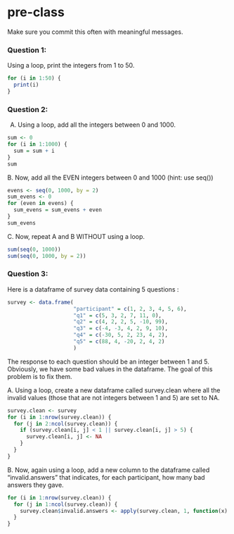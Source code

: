 # pre-class


Make sure you commit this often with meaningful messages. 




### Question 1:

Using a loop, print the integers from 1 to 50. 

```r
for (i in 1:50) {
  print(i)
}
```


### Question 2:

A.  Using a loop, add all the integers between 0 and 1000.

```r
sum <- 0
for (i in 1:1000) {
  sum = sum + i
}
sum
```


B. Now, add all the EVEN integers between 0 and 1000 (hint: use seq())

```r
evens <- seq(0, 1000, by = 2)
sum_evens <- 0
for (even in evens) {
  sum_evens = sum_evens + even
}
sum_evens
```


C. Now, repeat A and B WITHOUT using a loop.

```r
sum(seq(0, 1000))
sum(seq(0, 1000, by = 2))
```


### Question 3:

Here is a dataframe of survey data containing 5 questions :

```r
survey <- data.frame(
                     "participant" = c(1, 2, 3, 4, 5, 6),
                     "q1" = c(5, 3, 2, 7, 11, 0),
                     "q2" = c(4, 2, 2, 5, -10, 99),
                     "q3" = c(-4, -3, 4, 2, 9, 10),
                     "q4" = c(-30, 5, 2, 23, 4, 2),
                     "q5" = c(88, 4, -20, 2, 4, 2)
                     )
```
The response to each question should be an integer between 1 and 5. Obviously, we have some bad values in the dataframe. The goal of this problem is to fix them.

A. Using a loop, create a new dataframe called survey.clean where all the invalid values (those that are not integers between 1 and 5) are set to NA.

```r
survey.clean <- survey
for (i in 1:nrow(survey.clean)) {
  for (j in 2:ncol(survey.clean)) {
    if (survey.clean[i, j] < 1 || survey.clean[i, j] > 5) {
      survey.clean[i, j] <- NA
    }
  }
}
```


B. Now, again using a loop, add a new column to the dataframe called “invalid.answers” that indicates, for each participant, how many bad answers they gave.

```r
for (i in 1:nrow(survey.clean)) {
  for (j in 1:ncol(survey.clean)) {
    survey.clean$invalid.answers <- apply(survey.clean, 1, function(x) sum(is.na(x)))
  }
}

```

